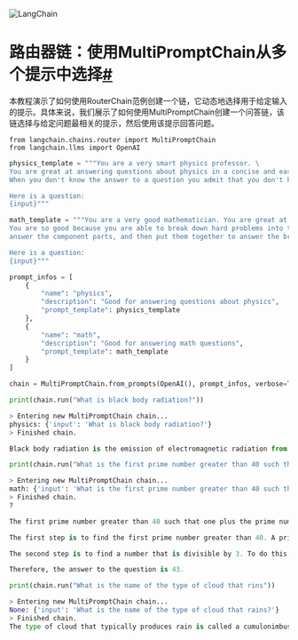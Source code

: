

<Head>
  <script>
    {
      `(function() {
         var _hmt = _hmt || [];
(function() {
  var hm = document.createElement("script");
  hm.src = "https://hm.baidu.com/hm.js?e60fb290e204e04c5cb6f79b0ac1e697";
  var s = document.getElementsByTagName("script")[0]; 
  s.parentNode.insertBefore(hm, s);
})();
       })();`
    }
  </script>
</Head>

![LangChain](https://pica.zhimg.com/50/v2-56e8bbb52aa271012541c1fe1ceb11a2_r.gif)





路由器链：使用MultiPromptChain从多个提示中选择[#](#router-chains-selecting-from-multiple-prompts-with-multipromptchain "Permalink to this headline")
=====================================================================================================================================

本教程演示了如何使用RouterChain范例创建一个链，它动态地选择用于给定输入的提示。具体来说，我们展示了如何使用MultiPromptChain创建一个问答链，该链选择与给定问题最相关的提示，然后使用该提示回答问题。

```
from langchain.chains.router import MultiPromptChain
from langchain.llms import OpenAI

```

```  python
physics_template = """You are a very smart physics professor. \
You are great at answering questions about physics in a concise and easy to understand manner. \
When you don't know the answer to a question you admit that you don't know.

Here is a question:
{input}"""

math_template = """You are a very good mathematician. You are great at answering math questions. \
You are so good because you are able to break down hard problems into their component parts, \
answer the component parts, and then put them together to answer the broader question.

Here is a question:
{input}"""

```

```  python
prompt_infos = [
    {
        "name": "physics", 
        "description": "Good for answering questions about physics", 
        "prompt_template": physics_template
    },
    {
        "name": "math", 
        "description": "Good for answering math questions", 
        "prompt_template": math_template
    }
]

```

```  python
chain = MultiPromptChain.from_prompts(OpenAI(), prompt_infos, verbose=True)

```

```  python
print(chain.run("What is black body radiation?"))

```

```  python
> Entering new MultiPromptChain chain...
physics: {'input': 'What is black body radiation?'}
> Finished chain.

Black body radiation is the emission of electromagnetic radiation from a body due to its temperature. It is a type of thermal radiation that is emitted from the surface of all objects that are at a temperature above absolute zero. It is a spectrum of radiation that is influenced by the temperature of the body and is independent of the composition of the emitting material.

```

```  python
print(chain.run("What is the first prime number greater than 40 such that one plus the prime number is divisible by 3"))

```

```  python
> Entering new MultiPromptChain chain...
math: {'input': 'What is the first prime number greater than 40 such that one plus the prime number is divisible by 3'}
> Finished chain.
?

The first prime number greater than 40 such that one plus the prime number is divisible by 3 is 43. To solve this problem, we can break down the question into two parts: finding the first prime number greater than 40, and then finding a number that is divisible by 3. 

The first step is to find the first prime number greater than 40. A prime number is a number that is only divisible by 1 and itself. The next prime number after 40 is 41.

The second step is to find a number that is divisible by 3. To do this, we can add 1 to 41, which gives us 42. Now, we can check if 42 is divisible by 3. 42 divided by 3 is 14, so 42 is divisible by 3.

Therefore, the answer to the question is 43.

```

```  python
print(chain.run("What is the name of the type of cloud that rins"))

```

```  python
> Entering new MultiPromptChain chain...
None: {'input': 'What is the name of the type of cloud that rains?'}
> Finished chain.
The type of cloud that typically produces rain is called a cumulonimbus cloud. This type of cloud is characterized by its large vertical extent and can produce thunderstorms and heavy precipitation. Is there anything else you'd like to know?

```

